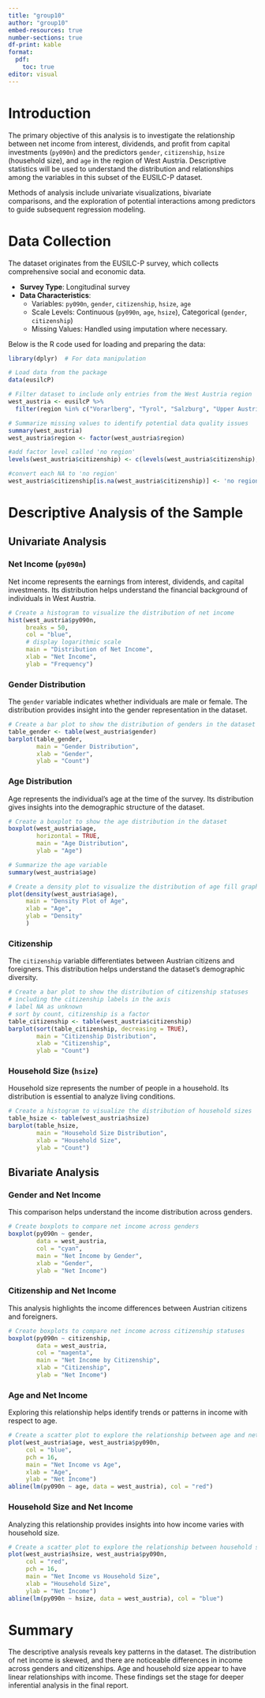 ```yaml
---
title: "group10"
author: "group10"
embed-resources: true
number-sections: true
df-print: kable
format:
  pdf:
    toc: true
editor: visual
---
```


# Introduction

The primary objective of this analysis is to investigate the relationship between net income from interest, dividends, and profit from capital investments (`py090n`) and the predictors `gender`, `citizenship`, `hsize` (household size), and `age` in the region of West Austria. Descriptive statistics will be used to understand the distribution and relationships among the variables in this subset of the EUSILC-P dataset.

Methods of analysis include univariate visualizations, bivariate comparisons, and the exploration of potential interactions among predictors to guide subsequent regression modeling.

# Data Collection

The dataset originates from the EUSILC-P survey, which collects comprehensive social and economic data. 

- **Survey Type**: Longitudinal survey
- **Data Characteristics**: 
  - Variables: `py090n`, `gender`, `citizenship`, `hsize`, `age`
  - Scale Levels: Continuous (`py090n`, `age`, `hsize`), Categorical (`gender`, `citizenship`)
  - Missing Values: Handled using imputation where necessary.

Below is the R code used for loading and preparing the data:

```r
library(dplyr)  # For data manipulation

# Load data from the package
data(eusilcP)

# Filter dataset to include only entries from the West Austria region
west_austria <- eusilcP %>% 
  filter(region %in% c("Vorarlberg", "Tyrol", "Salzburg", "Upper Austria"))

# Summarize missing values to identify potential data quality issues
summary(west_austria)
west_austria$region <- factor(west_austria$region)

#add factor level called 'no region'
levels(west_austria$citizenship) <- c(levels(west_austria$citizenship), 'no region')

#convert each NA to 'no region'
west_austria$citizenship[is.na(west_austria$citizenship)] <- 'no region'

```

# Descriptive Analysis of the Sample

## Univariate Analysis

### Net Income (`py090n`)
Net income represents the earnings from interest, dividends, and capital investments. Its distribution helps understand the financial background of individuals in West Austria.

```r
# Create a histogram to visualize the distribution of net income
hist(west_austria$py090n, 
     breaks = 50, 
     col = "blue", 
     # display logarithmic scale
     main = "Distribution of Net Income", 
     xlab = "Net Income", 
     ylab = "Frequency")
```

### Gender Distribution
The `gender` variable indicates whether individuals are male or female. The distribution provides insight into the gender representation in the dataset.

```r
# Create a bar plot to show the distribution of genders in the dataset
table_gender <- table(west_austria$gender)
barplot(table_gender, 
        main = "Gender Distribution", 
        xlab = "Gender", 
        ylab = "Count")
```

### Age Distribution
Age represents the individual's age at the time of the survey. Its distribution gives insights into the demographic structure of the dataset.

```r
# Create a boxplot to show the age distribution in the dataset
boxplot(west_austria$age, 
        horizontal = TRUE,
        main = "Age Distribution", 
        ylab = "Age")
```

```r
# Summarize the age variable
summary(west_austria$age)
```

```r
# Create a density plot to visualize the distribution of age fill graph
plot(density(west_austria$age), 
     main = "Density Plot of Age",
     xlab = "Age", 
     ylab = "Density"
     )
```

### Citizenship
The `citizenship` variable differentiates between Austrian citizens and foreigners. This distribution helps understand the dataset's demographic diversity.

```r
# Create a bar plot to show the distribution of citizenship statuses
# including the citizenship labels in the axis
# label NA as unknown
# sort by count, citizenship is a factor
table_citizenship <- table(west_austria$citizenship)
barplot(sort(table_citizenship, decreasing = TRUE), 
        main = "Citizenship Distribution", 
        xlab = "Citizenship", 
        ylab = "Count")
```

### Household Size (`hsize`)
Household size represents the number of people in a household. Its distribution is essential to analyze living conditions.

```r
# Create a histogram to visualize the distribution of household sizes
table_hsize <- table(west_austria$hsize)
barplot(table_hsize, 
        main = "Household Size Distribution", 
        xlab = "Household Size", 
        ylab = "Count")
```

## Bivariate Analysis

### Gender and Net Income
This comparison helps understand the income distribution across genders.

```r
# Create boxplots to compare net income across genders
boxplot(py090n ~ gender, 
        data = west_austria, 
        col = "cyan", 
        main = "Net Income by Gender", 
        xlab = "Gender", 
        ylab = "Net Income")
```

### Citizenship and Net Income
This analysis highlights the income differences between Austrian citizens and foreigners.

```r
# Create boxplots to compare net income across citizenship statuses
boxplot(py090n ~ citizenship, 
        data = west_austria, 
        col = "magenta", 
        main = "Net Income by Citizenship", 
        xlab = "Citizenship", 
        ylab = "Net Income")
```

### Age and Net Income
Exploring this relationship helps identify trends or patterns in income with respect to age.

```r
# Create a scatter plot to explore the relationship between age and net income
plot(west_austria$age, west_austria$py090n, 
     col = "blue", 
     pch = 16, 
     main = "Net Income vs Age", 
     xlab = "Age", 
     ylab = "Net Income")
abline(lm(py090n ~ age, data = west_austria), col = "red")
```

### Household Size and Net Income
Analyzing this relationship provides insights into how income varies with household size.

```r
# Create a scatter plot to explore the relationship between household size and net income
plot(west_austria$hsize, west_austria$py090n, 
     col = "red", 
     pch = 16, 
     main = "Net Income vs Household Size", 
     xlab = "Household Size", 
     ylab = "Net Income")
abline(lm(py090n ~ hsize, data = west_austria), col = "blue")
```

# Summary

The descriptive analysis reveals key patterns in the dataset. The distribution of net income is skewed, and there are noticeable differences in income across genders and citizenships. Age and household size appear to have linear relationships with income. These findings set the stage for deeper inferential analysis in the final report.

